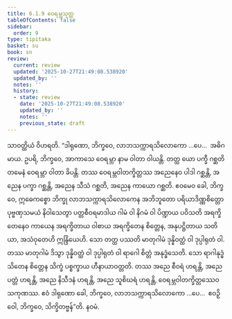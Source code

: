 ```yaml
---
title: 6.1.9 ဝေရမ္ဘသုတ္တ
tableOfContents: false
sidebar:
  order: 9
type: tipitaka
basket: su
book: sn
review:
  current: review
  updated: '2025-10-27T21:49:08.538920'
  updated_by: ''
  notes: ''
  history:
  - state: review
    date: '2025-10-27T21:49:08.538920'
    updated_by: ''
    notes: ''
    previous_state: draft
---
```



<ReviewStatus review={frontmatter.review} showDetails={true} />

<HypothesisAnnotation frontmatter={frontmatter} />

<DynamicBreadcrumb />

<Division number="165" book="sn" e="ch" v="18" p="304">

<Paragraph number="1041" book="sn">
သာဝတ္ထိယံ ဝိဟရတိ. “ဒါရုဏော, ဘိက္ခဝေ, လာဘသက္ကာရသိလောကော …ပေ…  အဓိဂမာယ. ဥပရိ, ဘိက္ခဝေ, အာကာသေ ဝေရမ္ဘာ နာမ ဝါတာ ဝါယန္တိ. တတ္ထ ယော ပက္ခီ ဂစ္ဆတိ တမေနံ ဝေရမ္ဘာ ဝါတာ ခိပန္တိ. တဿ ဝေရမ္ဘဝါတက္ခိတ္တဿ အညေနေဝ ပါဒါ ဂစ္ဆန္တိ, အညေန ပက္ခာ ဂစ္ဆန္တိ, အညေန သီသံ ဂစ္ဆတိ, အညေန ကာယော ဂစ္ဆတိ. ဧဝမေဝ ခေါ, ဘိက္ခဝေ, ဣဓေကစ္စော ဘိက္ခု လာဘသက္ကာရသိလောကေန အဘိဘူတော ပရိယာဒိဏ္ဏစိတ္တော ပုဗ္ဗဏှသမယံ နိဝါသေတွာ ပတ္တစီဝရမာဒါယ ဂါမံ ဝါ နိဂမံ ဝါ ပိဏ္ဍာယ ပဝိသတိ အရက္ခိတေနေဝ ကာယေန အရက္ခိတာယ ဝါစာယ အရက္ခိတေန စိတ္တေန, အနုပဋ္ဌိတာယ သတိယာ, အသံဝုတေဟိ ဣန္ဒြိယေဟိ. သော တတ္ထ ပဿတိ မာတုဂါမံ ဒုန္နိဝတ္ထံ ဝါ ဒုပ္ပါရုတံ ဝါ. တဿ မာတုဂါမံ ဒိသွာ ဒုန္နိဝတ္ထံ ဝါ ဒုပ္ပါရုတံ ဝါ ရာဂေါ စိတ္တံ အနုဒ္ဓံသေတိ. သော ရာဂါနုဒ္ဓံသိတေန စိတ္တေန သိက္ခံ ပစ္စက္ခာယ ဟီနာယာဝတ္တတိ. တဿ အညေ စီဝရံ ဟရန္တိ, အညေ ပတ္တံ ဟရန္တိ, အညေ နိသီဒနံ ဟရန္တိ, အညေ သူစိဃရံ ဟရန္တိ, ဝေရမ္ဘဝါတက္ခိတ္တဿေဝ သကုဏဿ. ဧဝံ ဒါရုဏော ခေါ, ဘိက္ခဝေ, လာဘသက္ကာရသိလောကော …ပေ…  ဧဝဉှိ ဝေါ, ဘိက္ခဝေ, သိက္ခိတဗ္ဗန်”တိ.

</Paragraph>
</Division>

<Paragraph number="1042" type="center" book="sn">
နဝမံ.
</Paragraph>